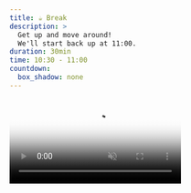 ```yaml
---
title: ☕ Break
description: >
  Get up and move around!
  We'll start back up at 11:00.
duration: 30min
time: 10:30 - 11:00
countdown:
  box_shadow: none
---
```


```{=html}
<video autoplay muted loop playsinline poster="/assets/gen-ai/hzq24c8v9drm80cs93v9wv2s6g.jpg">
  <source src="/assets/gen-ai/replicate-prediction-4g5k6y6gp1rme0cs941rsyk8xg.mp4" type="video/mp4">
</video>
<style>
  video, img {
    max-width: 100%;
  }
</style>
```
